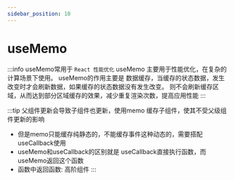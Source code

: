 ```yaml
---
sidebar_position: 10
---
```


# useMemo

:::info useMemo常用于 `React 性能优化`
useMemo 主要用于性能优化，在复杂的计算场景下使用。
useMemo的作用主要是 数据缓存，当缓存的状态数据，发生改变时才会刷新数据，如果缓存的状态数据没有发生改变。 则不会刷新缓存区域，从而达到部分区域缓存的效果，减少重复渲染次数，提高应用性能
:::


:::tip 父组件更新会导致子组件也更新，使用memo 缓存子组件，使其不受父级组件更新的影响
 - 但是memo只能缓存纯静态的，不能缓存事件这种动态的，需要搭配useCallback使用
 - useMemo和useCallback的区别就是 useCallback直接执行函数，而useMemo返回这个函数
 - 函数中返回函数: 高阶组件
:::